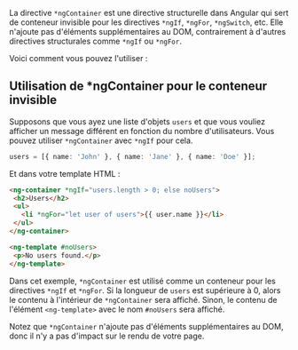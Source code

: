 La directive `*ngContainer` est une directive structurelle dans Angular qui sert de conteneur invisible pour les directives `*ngIf`, `*ngFor`, `*ngSwitch`, etc. Elle n'ajoute pas d'éléments supplémentaires au DOM, contrairement à d'autres directives structurales comme `*ngIf` ou `*ngFor`.

Voici comment vous pouvez l'utiliser :

## Utilisation de *ngContainer pour le conteneur invisible

Supposons que vous ayez une liste d'objets `users` et que vous vouliez afficher un message différent en fonction du nombre d'utilisateurs. Vous pouvez utiliser `*ngContainer` avec `*ngIf` pour cela.

```typescript
users = [{ name: 'John' }, { name: 'Jane' }, { name: 'Doe' }];
```

Et dans votre template HTML :

```html
<ng-container *ngIf="users.length > 0; else noUsers">
 <h2>Users</h2>
 <ul>
   <li *ngFor="let user of users">{{ user.name }}</li>
 </ul>
</ng-container>

<ng-template #noUsers>
 <p>No users found.</p>
</ng-template>
```

Dans cet exemple, `*ngContainer` est utilisé comme un conteneur pour les directives `*ngIf` et `*ngFor`. Si la longueur de `users` est supérieure à 0, alors le contenu à l'intérieur de `*ngContainer` sera affiché. Sinon, le contenu de l'élément `<ng-template>` avec le nom `#noUsers` sera affiché.

Notez que `*ngContainer` n'ajoute pas d'éléments supplémentaires au DOM, donc il n'y a pas d'impact sur le rendu de votre page.